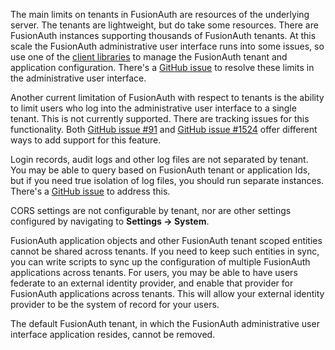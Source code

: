 The main limits on tenants in FusionAuth are resources of the underlying server. The tenants are lightweight, but do take some resources. There are FusionAuth instances supporting thousands of FusionAuth tenants. At this scale the FusionAuth administrative user interface runs into some issues, so use one of the [client libraries](/docs/sdks/) to manage the FusionAuth tenant and application configuration. There's a [GitHub issue](https://github.com/FusionAuth/fusionauth-issues/issues/374) to resolve these limits in the administrative user interface.

Another current limitation of FusionAuth with respect to tenants is the ability to limit users who log into the administrative user interface to a single tenant. This is not currently supported. There are tracking issues for this functionality. Both [GitHub issue #91](https://github.com/fusionauth/fusionauth-issues/issues/91) and [GitHub issue #1524](https://github.com/fusionauth/fusionauth-issues/issues/1524) offer different ways to add support for this feature.

Login records, audit logs and other log files are not separated by tenant. You may be able to query based on FusionAuth tenant or application Ids, but if you need true isolation of log files, you should run separate instances. There's a [GitHub issue](https://github.com/FusionAuth/fusionauth-issues/issues/922) to address this.

CORS settings are not configurable by tenant, nor are other settings configured by navigating to <strong>Settings -> System</strong>.

FusionAuth application objects and other FusionAuth tenant scoped entities cannot be shared across tenants. If you need to keep such entities in sync, you can write scripts to sync up the configuration of multiple FusionAuth applications across tenants. For users, you may be able to have users federate to an external identity provider, and enable that provider for FusionAuth applications across tenants. This will allow your external identity provider to be the system of record for your users.

The default FusionAuth tenant, in which the FusionAuth administrative user interface application resides, cannot be removed.

